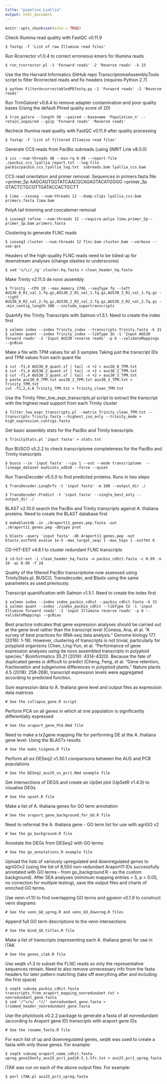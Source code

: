 ---
title: "pipeline_Lyallia"
output: html_document
---

```{r setup, include=FALSE}
knitr::opts_chunk$set(echo = TRUE)
```

Check Illumina read quality with FastQC v0.11.9
```{console}
$ fastqc -f 'List of raw Illumina read files'
```

Run Rcorrector v1.0.4 to correct erroneous kmers for Illumina reads
```{console}
$ run_rcorrector.pl -1 'Forward reads' -2 'Reverse reads' -k 23
```

Use the the Harvard Informatics GitHub repo TranscriptomeAssemblyTools script to filter Rcorrected reads and fix headers (requires Python 2.7)
```{console}
$ python FilterUncorrectabledPEfastq.py -1 'Forward reads' -2 'Reverse reads'
```

Run TrimGalore! v0.6.4 to remove adapter contamination and poor quality bases (Using the default Phred quality score of 20)
```{console}
$ trim_galore --length 50 --paired --basename 'Population_n' --retain_unpaired --gzip 'Forward reads' 'Reverse reads'
```

Recheck Illumina read quality with FastQC v0.11.9 after quality processing
```{console}
$ fastqc -f 'List of filtered Illumina read files'
```

Generate CCS reads from PacBio subreads (using SMRT Link v8.0.0)
```{console}
$ ccs --num-threads 48 --min-rq 0.99 --report-file ./pacbio_ccs_lyallia_report.txt --log-file pacbio/pacbio_ccs_lyallia_log.txt  subreads.bam lyallia_ccs.bam
```

CCS read orientation and primer removal. Sequences in primers.fasta file:
>primer_5p
AAGCAGTGGTATCAACGCAGAGTACATGGGG
>primer_3p
GTACTCTGCGTTGATACCACTGCTT

```{console}
$ lima --isoseq --num-threads 12 --dump-clips lyallia_ccs.bam primers.fasta lima.bam
```

PolyA tail trimming and concatemer removal
```{console}
$ isoseq3 refine --num-threads 12 --require-polya lima.primer_5p--primer_3p.bam primers.fasta
```

Clustering to generate FLNC reads
```{console}
$ isoseq3 cluster --num-threads 12 flnc.bam cluster.bam --verbose --use-qvs
```

Headers of the high-quality FLNC reads need to be tidied up for downstream analyses (change slashes to underscores)
```{console}
$ sed 's/\//_/g' cluster.hq.fasta > clean_header_hq.fasta
```

Make Trinity v2.11.0 de novo assembly
```{console}
$ Trinity --CPU 10 --max_memory 170G --seqType fq --left AUS30_0_R1_val_1.fq.gz,AUS30_2_R1_val_1.fq.gz,AUS30_3_R1_val_1.fq.gz --right AUS30_0_R2_val_2.fq.gz,AUS30_2_R2_val_2.fq.gz,AUS30_3_R2_val_2.fq.gz --min_contig_length 300 --include_supertranscripts 
```

Quantify the Trinity Transcripts with Salmon v1.5.1. Need to create the index first
```{console}
$ salmon index --index Trinity_index --transcripts Trinity.fasta -k 31
$ salmon quant --index Trinity_index --libType IU -1 'Input AUS30 forward reads' -2 'Input AUS30 reverse reads' -p 6 --validateMappings --gcBias 
```

Make a file with TPM values for all 3 samples
Taking just the transcript IDs and TPM values from each quant file
```{console}
$ cut -f1,4 AUS30_0_quant.sf | tail -n +2 > aus30_0_TPM.txt
$ cut -f1,4 AUS30_2_quant.sf | tail -n +2 > aus30_2_TPM.txt
$ cut -f1,4 AUS30_3_quant.sf | tail -n +2 > aus30_3_TPM.txt
$ paste aus30_0_TPM.txt aus30_2_TPM.txt aus30_3_TPM.txt > Trinity_TPM.txt
cut -f1,2,4,6 Trinity_TPM.txt > Trinity_clean_TPM.txt
```

Use the Trinity filter_low_expr_transcripts.pl script to extract the transcript with the highest read support from each Trinity cluster
```{console}
$ filter_low_expr_transcripts.pl --matrix Trinity_clean_TPM.txt --transcripts Trinity.fasta --highest_iso_only --trinity_mode > high_expression_contigs.fasta
```

Get basic assembly stats for the PacBio and Trinity transcripts
```{console}
$ TrinityStats.pl 'input fasta' > stats.txt
```

Run BUSCO v5.2.2 to check transcriptome completeness for the PacBio and Trinity transcripts
```{console}
$ busco --in 'input fasta' --cpu 1 --out --mode transcriptome  --lineage_dataset eudicots_odb10 --force --quiet
```

Run TransDecoder v5.5.0 to find predicted proteins. Runs in two steps
```{console}
$ TransDecoder.LongOrfs -t 'input fasta' -m 100 --output_dir ./

$ TransDecoder.Predict -t 'input fasta' --single_best_only --output_dir ./
```

BLAST v2.10.0 search the PacBio and Trinity transcripts against A. thaliana proteins. Need to create the BLAST database first
```{console}
$ makeblastdb -in ./Araport11_genes.pep.fasta -out ./Araport11_genes.pep -dbtype prot

$ blastx -query 'input fasta' -db Araport11_genes.pep -out blastx.outfmt6 evalue 1e-5 -max_target_seqs 1 -max_hsps 1 -outfmt 6
```

CD-HIT-EST v4.8.1 to cluster redundant FLNC transcripts
```{console}
$ cd-hit-est -i clean_header_hq.fasta -o pacbio_cdhit.fasta -c 0.99 -n 10 -aL 0.99 -T 24
```


Quality of the filtered PacBio transcriptome now assessed using TrinityStats.pl, BUSCO, Transdecoder, and Blastx using the same parameters as used previously.


Transcript quantification with Salmon v1.5.1. Need to create the index first
```{console}
$ salmon index --index index_pacbio_cdhit --pacbio_cdhit.fasta -k 31
$ salmon quant --index ./index_pacbio_cdhit --libType IU -1 'input Illumina forward reads' -2 'input Illumina reverse reads' -p 6 --validateMappings --gcBias 
```

Best practice indicates that gene expression analyses should be carried out at the gene level rather than the transcript level (Conesa, Ana, et al. "A survey of best practices for RNA-seq data analysis." Genome biology 17.1 (2016): 1-19). However, clustering of transcripts is not trivial, particularly for polyploid organisms (Chen, Ling-Yun, et al. "Performance of gene expression analyses using de novo assembled transcripts in polyploid species." Bioinformatics 35.21 (2019): 4314-4320). Because the fate of duplicated genes is difficult to predict (Cheng, Feng, et al. "Gene retention, fractionation and subgenome differences in polyploid plants." Nature plants 4.5 (2018): 258-268), transcript expression levels were aggregated according to predicted function.

Sum expression data to A. thaliana gene level and output files as expression data matrices
```{console}
# See the collapse_gene.R script
```

Perform PCA on all genes in which at one population is significantly differentially expressed
```{console}
# See the araport_gene_PCA.Rmd file
```

Need to make a tx2gene mapping file for performing DE at the A. thaliana gene level. Using the BLASTx results
```{console}
# See the make_tx2gene.R file
```

Perform all six DESeq2 v1.30.1 comparisons between the AUS and PCR populations
```{console}
# See the DESeq2_aus25_vs_pcr1.Rmd example file
```

Get intersections of DEGS and create an UpSet plot (UpSetR v1.4.0) to visualise DEGs
```{console}
# See the upset.R file
```

Make a list of A. thaliana genes for GO term annotation
```{console}
# See the araport_gene_background_for_GO.R file
```

Need to reformat the A. thaliana gene - GO term list for use with agriGO v2
```{console}
# See the go_background.R file
```

Annotate the DEGs from DESeq2 with GO terms
```{console}
# See the go_annotations.R example file
```


Upload the lists of variously upregulated and downregulated genes to agriGOv2 (using the list of 8,550 non-redundant Araport11 IDs successfully annotated with GO terms - from go_background.R - as the custom background). After SEA analyses (minimum mapping entries = 5, p < 0.05, no correction for multiple testing), save the output files and charts of enriched GO terms.


Use venn v1.10 to find overlapping GO terms and ggvenn v0.1.9 to construct venn diagrams
```{console}
# See the venn_GO_upreg.R and venn_GO_downreg.R files
```

Append full GO term descriptions to the venn intersections
```{console}
# See the bind_GO_titles.R file
```

Make a list of transcripts (representing each A. thaliana gene) for use in iTAK
```{console}
# See the genes_itak.R file
```

Use seqtk v1.3 to subset the FLNC reads so only the representative sequences remain. Need to also remove unnecessary info from the fasta headers for later pattern matching (take off everything after and including the first space)
```{console}
$ seqtk subseq pacbio_cdhit.fasta transcripts_from_araport_mapping_nonredundant.txt > nonredundant_gene.fasta
$ sed '/^>/s/ .*//' nonredundant_gene.fasta > trimmed_header_nonredundant_gene.fasta
```

Use the phylotools v0.2.2 package to generate a fasta of all nonredundant (according to Araport gene ID) transcripts with araport gene IDs
```{console}
# See the rename_fasta.R file
```

For each list of up and downregulated genes, seqtk was used to create a fasta with only those genes. For example:
```{console}
$ seqtk subseq araport_name_cdhit.fasta upreg_geneIDonly_aus25_pcr1_padj0.5_1.5fc.txt > aus25_pcr1_upreg.fasta
```

iTAK was run on each of the above output files. For example:
```{console}
$ perl iTAK.pl aus25_pcr1_upreg.fasta
```